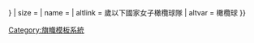 {{country data {{{2}}}
| flaglink/core
| variant = {{{variant|{{{3|}}}}}}
| size = {{{size|}}}
| name = {{{name|}}}
| altlink = {{{1}}}歲以下國家女子橄欖球隊
| altvar = 橄欖球
}}<noinclude>
[[Category:旗幟模板系統]]
</noinclude>